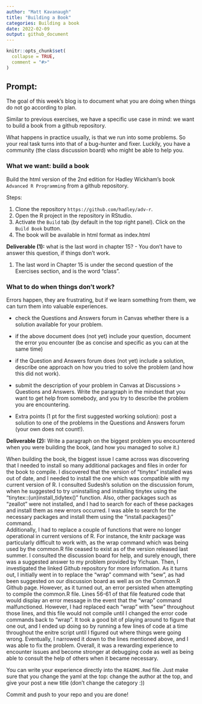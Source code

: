 ```yaml
---
author: "Matt Kavanaugh"
title: "Building a Book"
categories: Building a book
date: 2022-02-09
output: github_document
---
```


<!-- README.md is generated from README.Rmd. Please edit that file -->

```r
knitr::opts_chunk$set(
  collapse = TRUE,
  comment = "#>"
)
```

## Prompt:


The goal of this  week's blog is to document what you are doing when things do not go according to plan. 

Similar to previous exercises, we have a specific use case in mind: we want to build a book from a github repository. 

What happens in practice usually, is that we run into some problems. 
So your real task turns into that of a bug-hunter and fixer. Luckily, you have a community (the class discussion board) who might be able to help you. 



### What we want: build a book

Build the html version of the 2nd edition for Hadley Wickham's book `Advanced R Programming` from a github repository.

Steps:

1. Clone the repository `https://github.com/hadley/adv-r`.
2. Open the R project in the repository in RStudio.
3. Activate the `Build` tab (by default in the top right panel). Click on the `Build Book` button.
4. The book will be available in html format as index.html

**Deliverable (1):** what is the last word in chapter 15? - You don't have to answer this question, if things don't work. 

1. The last word in Chapter 15 is under the second question of the Exercises section, and is the word "class".


### What to do when things don't work?

Errors happen, they are frustrating, but if we learn something from them, we can turn them into valuable experiences.

- check the Questions and Answers forum in Canvas whether there is a solution available for your problem. 

- if the above document does (not yet) include your question, document the error you encounter (be as concise and specific as you can at the same time)

- if the Question and Answers forum does (not yet) include a solution, describe one approach on how you tried to solve the problem (and how this did not work).

- submit the description of your problem in Canvas at Discussions > Questions and Answers.  Write the paragraph in the mindset that you want to get help from somebody, and you try to describe the problem you are encountering. 

- Extra points (1 pt for the first suggested working solution): post a solution to one of the problems in the Questions and Answers forum (your own does not count!). 


**Deliverable (2):** Write a paragraph on the biggest problem you encountered when you were building the book, (and how you managed to solve it.)

When building the book, the biggest issue I came across was discovering that I needed to install so many additional packages and files in order for the book to compile. I discovered that the version of "tinytex" installed was out of date, and I needed to install the one which was compatible with my current version of R.  I consulted Sudesh's solution on the discussion forum, when he suggested to try uninstalling and installing tinytex using the "tinytex::(un)install_tidytex()" function. Also, other packages such as "zeallot" were not installed, and I had to search for each of these packages and install them as new errors occurred. I was able to search for the necessary packages and install them using the "install.packages()" command.   
Additionally, I had to replace a couple of functions that were no longer operational in current versions of R. For instance, the knitr package was particularly difficult to work with, as the wrap command which was being used by the common.R file ceased to exist as of the version released last summer. I consulted the discussion board for help, and surely enough, there was a suggested answer to my problem provided by Yichuan. 
Then, I investigated the linked Github repository for more information. 
As it turns out, I initially went in to replace the "wrap" command with "sew", as had been suggested on our discussion board as well as on the Common.R Github page. 
However, as it turned out, an error persisted when attempting to compile the common.R file.
Lines 56-61 of that file featured code that would display an error message in the event that the "wrap" command malfunctioned. 
However, I had replaced each "wrap" with "sew" throughout those lines, and this file would not compile until I changed the error code commands back to "wrap". It took a good bit of playing around to figure that one out, and I ended up doing so by running a few lines of code at a time throughout the enitre script until I figured out where things were going wrong.
Eventually, I narrowed it down to the lines mentioned above, and I was able to fix the problem. Overall, it was a rewarding experience to encounter issues and become stronger at debugging code as well as being able to consult the help of others when it became necessary.


You can write your experience directly into the `README.Rmd` file. Just make sure that you change the yaml at the top: change the author at the top, and give your post a new title (don't change the category :)) 

Commit and push to your repo and you are done!

